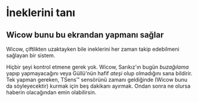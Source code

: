 # İneklerini tanı

## Wicow bunu bu ekrandan yapmanı sağlar

Wicow, çiftlikten uzaktayken bile ineklerini her zaman takip edebilmeni 
sağlayan bir sistem.

Hiçbir şeyi kontrol etmene gerek yok. Wicow, Sarıkız'ın bugün *buzağılama* 
yapıp yapmayacağını veya Güllü'nün hafif *ateşi* olup olmadığını sana bildirir.
Tek yapman gereken, TSens™ sensörünü zamanı geldiğinde (Wicow bunu da söyleyecektir) 
kurmak için beş dakikanı ayırmak. Ondan sonra ne olursa haberin olacağından
emin olabilirsin.
